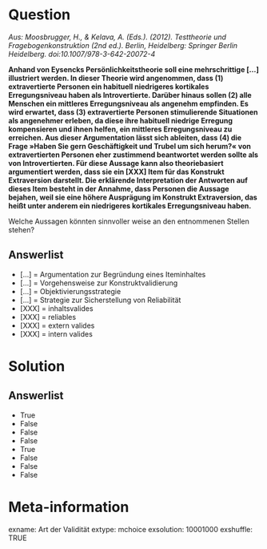Question
========
_Aus: Moosbrugger, H., & Kelava, A. (Eds.). (2012). Testtheorie und Fragebogenkonstruktion (2nd ed.). Berlin, Heidelberg: Springer Berlin Heidelberg. doi:10.1007/978-3-642-20072-4_

**Anhand von Eysencks Persönlichkeitstheorie soll eine mehrschrittige [...] illustriert werden. In dieser Theorie wird angenommen, dass (1) extravertierte Personen ein habituell niedrigeres kortikales Erregungsniveau haben als Introvertierte. Darüber hinaus sollen (2) alle Menschen ein mittleres Erregungsniveau als angenehm empfinden. Es wird erwartet, dass (3) extravertierte Personen stimulierende Situationen als angenehmer erleben, da diese ihre habituell niedrige Erregung kompensieren und ihnen helfen, ein mittleres Erregungsniveau zu erreichen. Aus dieser Argumentation lässt sich ableiten, dass (4) die Frage »Haben Sie gern Geschäftigkeit und Trubel um sich herum?« von extravertierten Personen eher zustimmend beantwortet werden sollte als von Introvertierten. Für diese Aussage kann also theoriebasiert argumentiert werden, dass sie ein [XXX] Item für das Konstrukt Extraversion darstellt. Die erklärende Interpretation der Antworten auf dieses Item besteht in der Annahme, dass Personen die Aussage bejahen, weil sie eine höhere Ausprägung im Konstrukt Extraversion, das heißt unter anderem ein niedrigeres kortikales Erregungsniveau haben.**

Welche Aussagen könnten sinnvoller weise an den entnommenen Stellen stehen?

Answerlist
----------
* [...] = Argumentation zur Begründung eines Iteminhaltes
* [...] = Vorgehensweise zur Konstruktvalidierung
* [...] = Objektivierungsstrategie
* [...] = Strategie zur Sicherstellung von Reliabilität
* [XXX] = inhaltsvalides
* [XXX] = reliables
* [XXX] = extern valides 
* [XXX] = intern valides 


Solution
========

Answerlist
----------
* True
* False
* False
* False
* True
* False
* False
* False


Meta-information
================
exname: Art der Validität
extype: mchoice
exsolution: 10001000
exshuffle: TRUE
